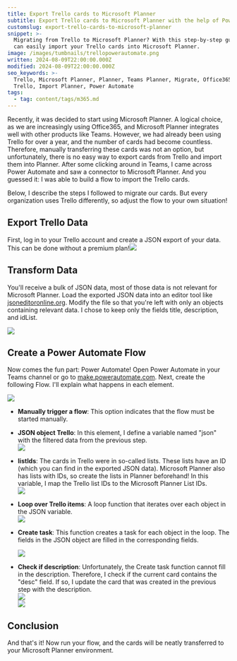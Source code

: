```yaml
---
title: Export Trello cards to Microsoft Planner
subtitle: Export Trello cards to Microsoft Planner with the help of Power Automate
customslug: export-trello-cards-to-microsoft-planner
snippet: >-
  Migrating from Trello to Microsoft Planner? With this step-by-step guide you
  can easily import your Trello cards into Microsoft Planner.
image: /images/tumbnails/trellopowerautomate.png
written: 2024-08-09T22:00:00.000Z
modified: 2024-08-09T22:00:00.000Z
seo_keywords: >-
  Trello, Microsoft Planner, Planner, Teams Planner, Migrate, Office365, Export
  Trello, Import Planner, Power Automate
tags:
  - tag: content/tags/m365.md
---
```


Recently, it was decided to start using Microsoft Planner. A logical choice, as we are increasingly using Office365, and Microsoft Planner integrates well with other products like Teams. However, we had already been using Trello for over a year, and the number of cards had become countless. Therefore, manually transferring these cards was not an option, but unfortunately, there is no easy way to export cards from Trello and import them into Planner. After some clicking around in Teams, I came across Power Automate and saw a connector to Microsoft Planner. And you guessed it: I was able to build a flow to import the Trello cards.

Below, I describe the steps I followed to migrate our cards. But every organization uses Trello differently, so adjust the flow to your own situation!

## Export Trello Data

First, log in to your Trello account and create a JSON export of your data. This can be done without a premium plan!![](/images/post-images/trello-to-planner/export.png)

## Transform Data

You'll receive a bulk of JSON data, most of those data is not relevant for Microsoft Planner. Load the exported JSON data into an editor tool like [jsoneditoronline.org](https://jsoneditoronline.org "jsoneditoronline.org"). Modify the file so that you're left with only an objects containing relevant data. I chose to keep only the fields title, description, and idList.

![](/images/post-images/trello-to-planner/json.png)

## Create a Power Automate Flow

Now comes the fun part: Power Automate! Open Power Automate in your Teams channel or go to [make.powerautomate.com](https://make.powerautomate.com "make.powerautomate.com").
Next, create the following Flow. I'll explain what happens in each element.

![](/images/post-images/trello-to-planner/flow.png)

* **Manually trigger a flow**: This option indicates that the flow must be started manually.
* **JSON object Trello**: In this element, I define a variable named "json" with the filtered data from the previous step.\
  ![](/images/post-images/trello-to-planner/SCR-20240810-lzrg.png)
* **listIds**: The cards in Trello were in so-called lists. These lists have an ID (which you can find in the exported JSON data). Microsoft Planner also has lists with IDs, so create the lists in Planner beforehand! In this variable, I map the Trello list IDs to the Microsoft Planner List IDs.\
  ![](/images/post-images/trello-to-planner/SCR-20240810-maol.png)
* **Loop over Trello items**: A loop function that iterates over each object in the JSON variable.\
  ![](/images/post-images/trello-to-planner/SCR-20240810-mbgo.png)
* **Create task**: This function creates a task for each object in the loop. The fields in the JSON object are filled in the corresponding fields.

  <Alert text="Note how I define the BuckedID! I get it from the list mapping created in the previous steps!" type="info" />

  ![](/images/post-images/trello-to-planner/SCR-20240810-mhfq.png)
* **Check if description**: Unfortunately, the Create task function cannot fill in the description. Therefore, I check if the current card contains the "desc" field. If so, I update the card that was created in the previous step with the description.\
  ![](/images/post-images/trello-to-planner/SCR-20240810-mfct.png)\
  ![](/images/post-images/trello-to-planner/SCR-20240810-mchq.png)

## Conclusion

And that's it! Now run your flow, and the cards will be neatly transferred to your Microsoft Planner environment.
